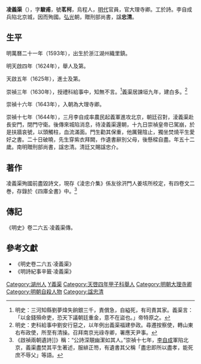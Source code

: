 '''凌義渠'''（{{bd|1593年||1644年|4月26日|catIdx=Ling淩}}），字'''駿甫'''，號'''茗柯'''，烏程人，[[明代|明代]]官員，官大理寺卿。工於詩。李自成兵陷北京城，因而殉國。[[弘光|弘光]]朝，贈刑部尚書，諡'''忠清'''。

==生平==
明萬曆二十一年（1593年），出生於浙江湖州織里鎮。

明天啟四年（1624年），舉人及第。

天啟五年（1625年），進士及第。

崇禎三年（1630年），授禮科給事中，知無不言。<ref>明史：三河知縣劉夢煒失餉銀三千，責償急，自縊死，有司責其家。義渠言：「以金錢殞命吏，恐天下議朝廷重金，意不在盜也。」帝特原之。</ref>義渠居諫垣九年，建白多。<ref>明史：吏科給事中劉安行惡之，以年例出義渠福建參政。尋遷按察使，轉山東右布政使，所至有清操。召拜南京光祿寺卿，署應天尹事。</ref> 

崇禎十六年（1643年），入朝為大理寺卿。

崇禎十七年（1644年），三月李自成率農民起義軍進攻北京，朝廷召對，淩義渠赴長安門，閉門守衛。後傳來城陷消息，待淩義渠還朝，十九日崇禎皇帝已駕崩，於是扶牆哀號，以頭觸柱，血流滿面。門生勸其保重，他厲聲陰止，獨坐焚燒平生愛好之書。二十日破曉，先生穿紫衣拜闕，作遺書辭別父母，後懸樑自盡。年五十二歲。南明贈刑部尚書，諡忠清。清廷又賜諡忠介。

==著作==
凌義渠殉國前盡毀詩文，現存《淩忠介集》係友徐汧門人姜垓所校定，有四卷文二巻，存錄於《四庫全書》中。<ref> 《啟禎兩朝遺詩]]》稱：“公詩深靚幽潔如其人。”崇禎十七年，[[李自成|李自成]]軍陷北京，義渠盡焚其平生著述，服緋正笏，有遺書其父稱「盡忠即所以盡孝，能死庶不辱父」等語。</ref> 

==傳記==
《明史》卷二六五·凌義渠傳。

==參考文獻==
{{reflist}}
* 《明史卷二六五·凌義渠》
* 《明詩紀事辛籤·凌義渠》
{{Wikiquote}}

{{天啓五年乙丑科殿試金榜}}

{{Authority control}}

{{DEFAULTSORT:L淩義渠}}
[[Category:湖州人|Category:湖州人]]
[[Category:凌姓|Y義渠]]
[[Category:天啓四年甲子科舉人|Category:天啓四年甲子科舉人]]
[[Category:明朝大理寺卿|Category:明朝大理寺卿]]
[[Category:明朝自殺人物|Category:明朝自殺人物]]
[[Category:諡忠清|Category:諡忠清]]